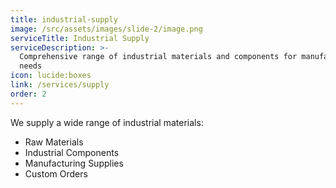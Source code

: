 ```yaml
---
title: industrial-supply
image: /src/assets/images/slide-2/image.png
serviceTitle: Industrial Supply
serviceDescription: >-
  Comprehensive range of industrial materials and components for manufacturing
  needs
icon: lucide:boxes
link: /services/supply
order: 2
---
```

We supply a wide range of industrial materials:

* Raw Materials
* Industrial Components
* Manufacturing Supplies
* Custom Orders
